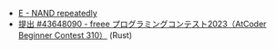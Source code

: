 
<Meta title="ABC310/ABC310-E" />
<Slide src={Png} layout="fullscreen" label="ABC310 E - NAND repeatedly" />

- [E \- NAND repeatedly](https://atcoder.jp/contests/abc310/tasks/abc310_e)
- [提出 \#43648090 \- freee プログラミングコンテスト2023（AtCoder Beginner Contest 310）](https://atcoder.jp/contests/abc310/submissions/43648090) (Rust)
